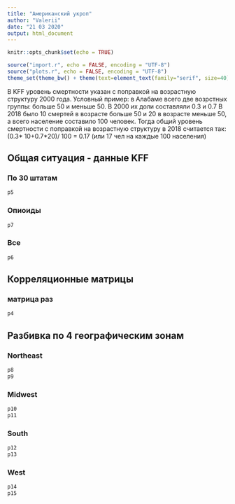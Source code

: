 ```yaml
---
title: "Американский укроп"
author: "Valerii"
date: "21 03 2020"
output: html_document
---
```


```r
knitr::opts_chunk$set(echo = TRUE)
```
```r
source("import.r", echo = FALSE, encoding = "UTF-8")
source("plots.r", echo = FALSE, encoding = "UTF-8")
theme_set(theme_bw() + theme(text=element_text(family="serif", size=40)))
```
  В KFF уровень смертности указан с поправкой на возрастную структуру 2000 года. Условный пример: в Алабаме всего две возрстных группы: больше 50 и меньше
50. В 2000 их доли составляли 0.3 и 0.7 В 2018 было 10 смертей в возрасте больше 50 и 20 в возрасте меньше 50, а всего население составило 100 человек. Тогда общий уровень смертности с поправкой на возрастную структуру в 2018 считается так: (0.3* 10+0.7*20)/ 100 = 0.17 (или 17 чел на каждые 100 населения)



## Общая ситуация - данные KFF {.tabset}

### По 30 штатам

```r
p5
```

### Опиоиды

```r
p7
```


### Все

```r
p6
```


##  Корреляционные матрицы {.tabset}
### матрица раз
```r
p4
```

## Разбивка по 4 географическим зонам {.tabset}

### Northeast

```r
p8
p9
```

### Midwest

```r

p10
p11
```

### South

```r
p12
p13
```

### West

```r

p14
p15
```

